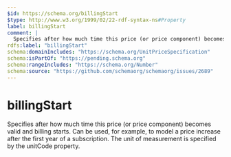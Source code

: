 ```yaml
---
$id: https://schema.org/billingStart
$type: http://www.w3.org/1999/02/22-rdf-syntax-ns#Property
label: billingStart
comment: |
  Specifies after how much time this price (or price component) becomes valid and billing starts. Can be used, for example, to model a price increase after the first year of a subscription. The unit of measurement is specified by the unitCode property.
rdfs:label: "billingStart"
schema:domainIncludes: "https://schema.org/UnitPriceSpecification"
schema:isPartOf: "https://pending.schema.org"
schema:rangeIncludes: "https://schema.org/Number"
schema:source: "https://github.com/schemaorg/schemaorg/issues/2689"
---
```


# billingStart

Specifies after how much time this price (or price component) becomes valid and billing starts. Can be used, for example, to model a price increase after the first year of a subscription. The unit of measurement is specified by the unitCode property.

